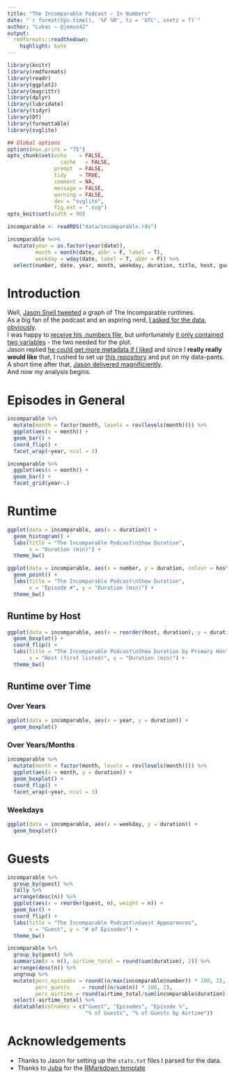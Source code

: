 ```yaml
---
title: "The Incomparable Podcast — In Numbers"
date: "`r format(Sys.time(), '%F %R', tz = 'UTC', usetz = T)`"
author: "Lukas — @jemus42"
output:
  rmdformats::readthedown:
    highlight: kate
---
```


```r
library(knitr)
library(rmdformats)
library(readr)
library(ggplot2)
library(magrittr)
library(dplyr)
library(lubridate)
library(tidyr)
library(DT)
library(formattable)
library(svglite)

## Global options
options(max.print = "75")
opts_chunk$set(echo    = FALSE,
	             cache   = FALSE,
               prompt  = FALSE,
               tidy    = TRUE,
               comment = NA,
               message = FALSE,
               warning = FALSE,
               dev = "svglite",
               fig.ext = ".svg")
opts_knit$set(width = 90)

incomparable <- readRDS("data/incomparable.rds")

incomparable %<>% 
  mutate(year = as.factor(year(date)),
         month = month(date, abbr = F, label = T),
         weekday = wday(date, label = T, abbr = F)) %>%
  select(number, date, year, month, weekday, duration, title, host, guest)
```

# Introduction

Well, [Jason Snell tweeted](https://twitter.com/jsnell/status/700864025949655040) a graph of The Incomparable runtimes.  
As a big fan of the podcast and an aspiring nerd, [I asked for the data, obviously](https://twitter.com/Jemus42/status/700864609083850753).  
I was happy to [receive his .numbers file](https://twitter.com/jsnell/status/700864809537970176), but unfortunately [it only contained two variables](https://twitter.com/Jemus42/status/700870531697004544) - the two needed for the plot.  
Jason replied [he could get more metadata if I liked](https://twitter.com/jsnell/status/700870702367318017) and since I **really really would like** that, I rushed to set up [this repository](https://github.com/jemus42/theincompaRable) and put on my data-pants.  
A short time after that, [Jason delivered magnificiently](https://twitter.com/jsnell/status/700882298795765761).  
And now my analysis begins.

# Episodes in General

```r
incomparable %>%
  mutate(month = factor(month, levels = rev(levels(month)))) %>%
  ggplot(aes(x = month)) +
  geom_bar() +
  coord_flip() +
  facet_wrap(~year, ncol = 3)

incomparable %>%
  ggplot(aes(x = month)) +
  geom_bar() +
  facet_grid(year~.)
```

# Runtime

```r
ggplot(data = incomparable, aes(x = duration)) +
  geom_histogram() +
  labs(title = "The Incomparable Podcast\nShow Duration",
       x = "Duration (min)") +
  theme_bw()

ggplot(data = incomparable, aes(x = number, y = duration, colour = host)) +
  geom_point() +
  labs(title = "The Incomparable Podcast\nShow Duration",
       x = "Episode #", y = "Duration (min)") +
  theme_bw()
```

## Runtime by Host

```r
ggplot(data = incomparable, aes(x = reorder(host, duration), y = duration)) +
  geom_boxplot() +
  coord_flip() +
  labs(title = "The Incomparable Podcast\nShow Duration by Primary Host",
       x = "Host (first listed)", y = "Duration (min)") +
  theme_bw()
```

## Runtime over Time

### Over Years

```r
ggplot(data = incomparable, aes(x = year, y = duration)) +
  geom_boxplot()
```

### Over Years/Months

```r
incomparable %>%
  mutate(month = factor(month, levels = rev(levels(month)))) %>%
  ggplot(aes(x = month, y = duration)) +
  geom_boxplot() +
  coord_flip() +
  facet_wrap(~year, ncol = 3)

```

### Weekdays

```r
ggplot(data = incomparable, aes(x = weekday, y = duration)) +
  geom_boxplot()
```

# Guests

```r
incomparable %>%
  group_by(guest) %>%
  tally %>%
  arrange(desc(n)) %>%
  ggplot(aes(x = reorder(guest, n), weight = n)) +
  geom_bar() +
  coord_flip() +
  labs(title = "The Incomparable Podcast\nGuest Appearances",
       x = "Guest", y = "# of Episodes") +
  theme_bw()

incomparable %>%
  group_by(guest) %>%
  summarize(n = n(), airtime_total = round(sum(duration), 2)) %>%
  arrange(desc(n)) %>%
  ungroup %>%
  mutate(perc_episodes = round((n/max(incomparable$number)) * 100, 2),
         perc_guests    = round((n/sum(n)) * 100, 2),
         perc_airtime = round(airtime_total/sum(incomparable$duration) * 100, 2)) %>%
  select(-airtime_total) %>%
  datatable(colnames = c("Guest", "Episodes", "Episode %", 
                         "% of Guests", "% of Guests by Airtime"))
```

# Acknowledgements

- Thanks to Jason for setting up the `stats.txt` files I parsed for the data.
- Thanks to [Juba](https://twitter.com/lapply) for the [RMarkdown template](https://github.com/juba/rmdformats)
